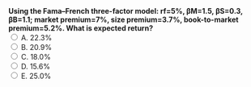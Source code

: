 ::: {.question-block}
<form onsubmit="event.preventDefault(); checkAnswer('module3_mcq_q49')" data-correct-answer="A">
<strong style="display: block;">
Using the Fama–French three-factor model: rf=5%, βM=1.5, βS=0.3, βB=1.1; market premium=7%, size premium=3.7%, book-to-market premium=5.2%. What is expected return?
</strong>
<label><input type="radio" name="module3_mcq_q49" value="A"> A. 22.3%</label><br>
<label><input type="radio" name="module3_mcq_q49" value="B"> B. 20.9%</label><br>
<label><input type="radio" name="module3_mcq_q49" value="C"> C. 18.0%</label><br>
<label><input type="radio" name="module3_mcq_q49" value="D"> D. 15.6%</label><br>
<label><input type="radio" name="module3_mcq_q49" value="E"> E. 25.0%</label><br>
</form>
<div id="feedback-module3_mcq_q49" class="feedback" data-status="" style="display:none;">
✅ Correct: A. E(R)=5%+1.5×7%+0.3×3.7%+1.1×5.2%=22.3%.
</div>
:::
